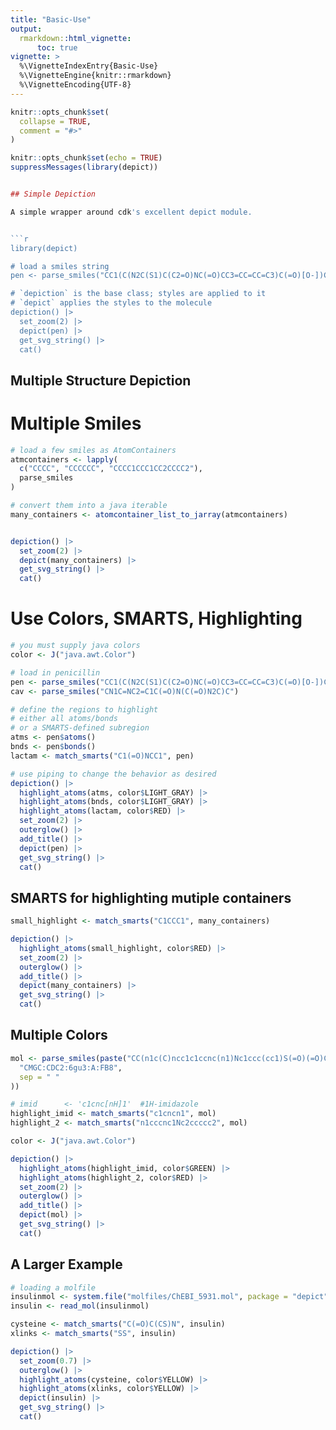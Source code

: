 ```yaml
---
title: "Basic-Use"
output: 
  rmarkdown::html_vignette:
      toc: true
vignette: >
  %\VignetteIndexEntry{Basic-Use}
  %\VignetteEngine{knitr::rmarkdown}
  %\VignetteEncoding{UTF-8}
---
```


```r
knitr::opts_chunk$set(
  collapse = TRUE,
  comment = "#>"
)

knitr::opts_chunk$set(echo = TRUE)
suppressMessages(library(depict))


## Simple Depiction

A simple wrapper around cdk's excellent depict module.


```r
library(depict)

# load a smiles string
pen <- parse_smiles("CC1(C(N2C(S1)C(C2=O)NC(=O)CC3=CC=CC=C3)C(=O)[O-])C penicillin")

# `depiction` is the base class; styles are applied to it
# `depict` applies the styles to the molecule
depiction() |>
  set_zoom(2) |>
  depict(pen) |>
  get_svg_string() |>
  cat()
```


## Multiple Structure Depiction

# Multiple Smiles

```r
# load a few smiles as AtomContainers
atmcontainers <- lapply(
  c("CCCC", "CCCCCC", "CCCC1CCC1CC2CCCC2"),
  parse_smiles
)

# convert them into a java iterable
many_containers <- atomcontainer_list_to_jarray(atmcontainers)


depiction() |>
  set_zoom(2) |>
  depict(many_containers) |>
  get_svg_string() |>
  cat()
```



# Use Colors, SMARTS, Highlighting

```r

# you must supply java colors
color <- J("java.awt.Color")

# load in penicillin
pen <- parse_smiles("CC1(C(N2C(S1)C(C2=O)NC(=O)CC3=CC=CC=C3)C(=O)[O-])C penicillin")
cav <- parse_smiles("CN1C=NC2=C1C(=O)N(C(=O)N2C)C")

# define the regions to highlight
# either all atoms/bonds
# or a SMARTS-defined subregion
atms <- pen$atoms()
bnds <- pen$bonds()
lactam <- match_smarts("C1(=O)NCC1", pen)

# use piping to change the behavior as desired
depiction() |>
  highlight_atoms(atms, color$LIGHT_GRAY) |>
  highlight_atoms(bnds, color$LIGHT_GRAY) |>
  highlight_atoms(lactam, color$RED) |>
  set_zoom(2) |>
  outerglow() |>
  add_title() |>
  depict(pen) |>
  get_svg_string() |>
  cat()
```


##  SMARTS for highlighting mutiple containers

```r
small_highlight <- match_smarts("C1CCC1", many_containers)

depiction() |>
  highlight_atoms(small_highlight, color$RED) |>
  set_zoom(2) |>
  outerglow() |>
  add_title() |>
  depict(many_containers) |>
  get_svg_string() |>
  cat()
```

## Multiple Colors

```r
mol <- parse_smiles(paste("CC(n1c(C)ncc1c1ccnc(n1)Nc1ccc(cc1)S(=O)(=O)C)C",
  "CMGC:CDC2:6gu3:A:FB8",
  sep = " "
))

# imid      <- 'c1cnc[nH]1'  #1H-imidazole
highlight_imid <- match_smarts("c1cncn1", mol)
highlight_2 <- match_smarts("n1cccnc1Nc2ccccc2", mol)

color <- J("java.awt.Color")

depiction() |>
  highlight_atoms(highlight_imid, color$GREEN) |>
  highlight_atoms(highlight_2, color$RED) |>
  set_zoom(2) |>
  outerglow() |>
  add_title() |>
  depict(mol) |>
  get_svg_string() |>
  cat()
```

## A Larger Example


```r

# loading a molfile
insulinmol <- system.file("molfiles/ChEBI_5931.mol", package = "depict")
insulin <- read_mol(insulinmol)

cysteine <- match_smarts("C(=O)C(CS)N", insulin)
xlinks <- match_smarts("SS", insulin)

depiction() |>
  set_zoom(0.7) |>
  outerglow() |>
  highlight_atoms(cysteine, color$YELLOW) |>
  highlight_atoms(xlinks, color$YELLOW) |>
  depict(insulin) |>
  get_svg_string() |>
  cat()
```

